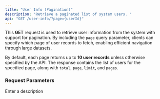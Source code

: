 ```yaml
---
title: "User Info (Pagination)"
description: "Retrieve a paginated list of system users. "
api: "GET /user-info/?page={userId}"
---
```


This **GET** request is used to retrieve user information from the system with support for pagination. By including the `page` query parameter, clients can specify which page of user records to fetch, enabling efficient navigation through large datasets.

By default, each page returns up to **10 user records** unless otherwise specified by the API. The response contains the list of users for the specified page, along with `total`, `page`, `limit`, and `pages`.

### Request Parameters

<ParamField query="page" type="number" required placeholder="number">
  Enter a description
</ParamField>